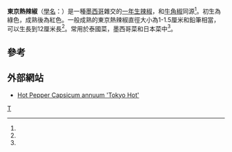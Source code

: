 {{Not|東京熱}}
{{Infraspeciesbox 
| name = 東京熱辣椒
| image = 
| image_width = 
| image_caption = 
| genus = Capsicum
| species = annuum
| species link = 辣椒
| varietas = annuum (Longum Group)
| module = 
}}
{{Infobox pepper
| name     = 
| image    = 
| caption  = 
| alt      =
| heat     = hot
| scoville =  20000 - 30000
}}

'''東京熱辣椒'''（[[學名|學名]]：{{lang|la|''Capsicum annuum'' longum ‘Tokyo Hot'}}）是一種[[墨西哥|墨西哥]]雜交的[[辣椒|一年生辣椒]]，和[[牛角椒|牛角椒]]同源<ref name="book1"/>。初生為綠色，成熟後為紅色。一般成熟的東京熱辣椒直徑大小為1-1.5厘米和鉛筆相當，可以生長到12厘米長<ref name="book2"/>。常用於泰國菜，墨西哥菜和日本菜中<ref name="book1"/>。

== 參考 ==
{{reflist
|refs=<ref name="book1">{{cite book |author1=Stuart Walton |editor=St. Martin's Press |title=The devil's dinner : a gastronomic and cultural history of chili peppers |date=2018年10月9日 |location=紐約 |isbn=9781250163202 |edition=Firstition |language=en}}</ref>
<ref name="book2">{{cite book |author1=David Floyd |title=The hot book of chillies : history, science, 51 recipes and 97 varieties from mild to super spicy |date=2019年8月13日 |publisher=CompanionHouse Books |location=Mount Joy, Pennsylvania |isbn=9781620083765 |edition=3rdition |language=en}}</ref>
}}

== 外部網站 ==
*[https://davesgarden.com/guides/pf/go/83826 Hot Pepper Capsicum annuum 'Tokyo Hot'] {{Wayback|url=https://davesgarden.com/guides/pf/go/83826 |date=20140903160925 }}

{{辣椒品種}}

{{Plant-stub}}{{Taxonbar|from=Q50897015}}
[[Category:辣椒|T]]